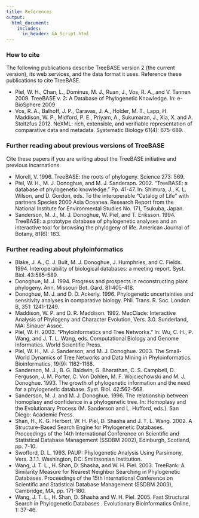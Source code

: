 ```yaml
---
title: References
output:
  html_document:
    includes:
      in_header: GA_Script.html
---
```



### How to cite

The following publications describe TreeBASE version 2 (the current version), its web services, and the data format it uses. Reference these publications to cite TreeBASE.

* Piel, W. H., Chan, L., Dominus, M. J., Ruan, J., Vos, R. A., and V. Tannen 2009. TreeBASE v. 2: A Database of Phylogenetic Knowledge. In: e-BioSphere 2009
* Vos, R. A., Balhoff, J. P., Caravas, J. A., Holder, M. T., Lapp, H. Maddison, W. P., Midford, P. E., Priyam, A., Sukumaran, J., Xia, X. and A. Stoltzfus 2012. NeXML: rich, extensible, and verifiable representation of comparative data and metadata. Systematic Biology 61(4): 675-689.

### Further reading about previous versions of TreeBASE

Cite these papers if you are writing about the TreeBASE initiative and previous incarnations.

* Morell, V. 1996. TreeBASE: the roots of phylogeny. Science 273: 569.
* Piel, W. H., M. J. Donoghue, and M. J. Sanderson. 2002. "TreeBASE: a database of phylogenetic knowledge." Pp. 41-47. In: Shimura, J., K. L. Wilson, and D. Gordon, eds. To the interoperable "Catalog of Life" with partners Species 2000 Asia Oceanea. Research Report from the National Institute for Environmental Studies No. 171, Tsukuba, Japan.
* Sanderson, M. J., M. J. Donoghue, W. Piel, and T. Eriksson. 1994. TreeBASE: a prototype database of phylogenetic analyses and an interactive tool for browsing the phylogeny of life. American Journal of Botany, 81(6): 183.

### Further reading about phyloinformatics

* Blake, J. A., C. J. Bult, M. J. Donoghue, J. Humphries, and C. Fields. 1994. Interoperability of biological databases: a meeting report. Syst. Biol. 43:585-589.
* Donoghue, M. J. 1994. Progress and prospects in reconstructing plant phylogeny. Ann. Missouri Bot. Gard. 81:405-418.
* Donoghue, M. J. and D. D. Ackerly. 1996. Phylogenetic uncertainties and sensitivity analyses in comparative biology. Phil. Trans. R. Soc. London B, 351: 1241-1249.
* Maddison, W. P. and D. R. Maddison. 1992. MacClade: Interactive Analysis of Phylogeny and Character Evolution, Vers. 3.0. Sunderland, MA: Sinauer Assoc.
* Piel, W. H. 2003. "Phyloinformatics and Tree Networks." In: Wu, C. H., P. Wang, and J. T. L. Wang, eds. Computational Biology and Genome Informatics. World Scientific Press.
* Piel, W. H., M. J. Sanderson, and M. J. Donoghue. 2003. The Small-World Dynamics of Tree Networks and Data Mining in Phyloinformatics. Bioinformatics, 19(9): 1162-1168.
* Sanderson, M. J., B. G. Baldwin, G. Bharathan, C. S. Campbell, D. Ferguson, J. M. Porter, C. Von Dohlen, M. F. Wojciechowski and M. J. Donoghue. 1993. The growth of phylogenetic information and the need for a phylogenetic database. Syst. Biol. 42:562-568.
* Sanderson, M. J. and M. J. Donoghue. 1996. The relationship between homoplasy and confidence in a phylogenetic tree. In: Homoplasy and the Evolutionary Process (M. Sanderson and L. Hufford, eds.). San Diego: Academic Press.
* Shan, H., K. G. Herbert, W. H. Piel, D. Shasha and J. T. L. Wang. 2002. A Structure-Based Search Engine for Phylogenetic Databases. Proceedings of the 14th International Conference on Scientific and Statistical Database Management (SSDBM 2002), Edinburgh, Scotland, pp. 7-10.
* Swofford, D. L. 1993. PAUP: Phylogenetic Analysis Using Parsimony, Vers. 3.1.1. Washington, DC: Smithsonian Institution.
* Wang, J. T. L., H. Shan, D. Shasha, and W. H. Piel. 2003. TreeRank: A Similarity Measure for Nearest Neighbor Searching in Phylogenetic Databases. Proceedings of the 15th International Conference on Scientific and Statistical Database Management (SSDBM 2003), Cambridge, MA, pp. 171-180.
* Wang, J. T. L., H. Shan, D. Shasha and W. H. Piel. 2005. Fast Structural Search in Phylogenetic Databases . Evolutionary Bioinformatics Online, 1: 37-46.
